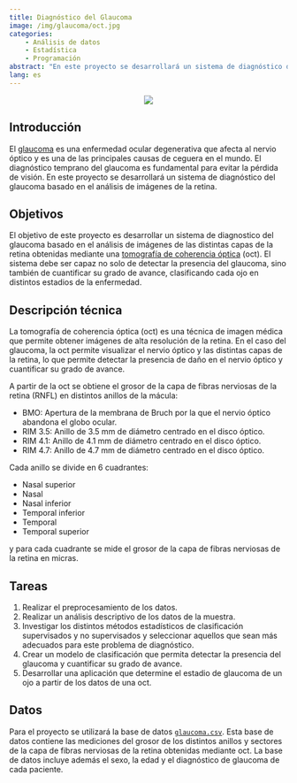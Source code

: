 ```yaml
---
title: Diagnóstico del Glaucoma
image: /img/glaucoma/oct.jpg
categories:
    - Análisis de datos
    - Estadística 
    - Programación
abstract: "En este proyecto se desarrollará un sistema de diagnóstico del glaucoma basado en el análisis de imágenes de la retina."
lang: es
---
```


:::{style="text-align:center;"}
![](/img/glaucoma/oct.jpg)
:::

## Introducción 

El [glaucoma](https://es.wikipedia.org/wiki/Glaucoma) es una enfermedad ocular degenerativa que afecta al nervio óptico y es una de las principales causas de ceguera en el mundo. El diagnóstico temprano del glaucoma es fundamental para evitar la pérdida de visión. En este proyecto se desarrollará un sistema de diagnóstico del glaucoma basado en el análisis de imágenes de la retina.

## Objetivos

El objetivo de este proyecto es desarrollar un sistema de diagnostico del glaucoma basado en el análisis de imágenes de las distintas capas de la retina obtenidas mediante una [tomografía de coherencia óptica](https://es.wikipedia.org/wiki/Tomograf%C3%ADa_de_coherencia_%C3%B3ptica) (oct). El sistema debe ser capaz no solo de detectar la presencia del glaucoma, sino también de cuantificar su grado de avance, clasificando cada ojo en distintos estadios de la enfermedad.

## Descripción técnica

La tomografía de coherencia óptica (oct) es una técnica de imagen médica que permite obtener imágenes de alta resolución de la retina. En el caso del glaucoma, la oct permite visualizar el nervio óptico y las distintas capas de la retina, lo que permite detectar la presencia de daño en el nervio óptico y cuantificar su grado de avance. 

A partir de la oct se obtiene el grosor de la capa de fibras nerviosas de la retina (RNFL) en distintos anillos de la mácula:

  - BMO: Apertura de la membrana de Bruch por la que el nervio óptico abandona el globo ocular.
  - RIM 3.5: Anillo de 3.5 mm de diámetro centrado en el disco óptico.
  - RIM 4.1: Anillo de 4.1 mm de diámetro centrado en el disco óptico.
  - RIM 4.7: Anillo de 4.7 mm de diámetro centrado en el disco óptico.
  
Cada anillo se divide en 6 cuadrantes:

  - Nasal superior
  - Nasal
  - Nasal inferior
  - Temporal inferior
  - Temporal
  - Temporal superior

y para cada cuadrante se mide el grosor de la capa de fibras nerviosas de la retina en micras.
  
## Tareas

1. Realizar el preprocesamiento de los datos.
1. Realizar un análisis descriptivo de los datos de la muestra.
1. Investigar los distintos métodos estadísticos de clasificación supervisados y no supervisados y seleccionar aquellos que sean más adecuados para este problema de diagnóstico.
1. Crear un modelo de clasificación que permita detectar la presencia del glaucoma y cuantificar su grado de avance.
4. Desarrollar una aplicación que determine el estadio de glaucoma de un ojo a partir de los datos de una oct.

## Datos 

Para el proyecto se utilizará la base de datos [`glaucoma.csv`](/datos/glaucoma.csv). Esta base de datos contiene las mediciones del grosor de los distintos anillos y sectores de la capa de fibras nerviosas de la retina obtenidas mediante oct. La base de datos incluye además el sexo, la edad y el diagnóstico de glaucoma de cada paciente.
